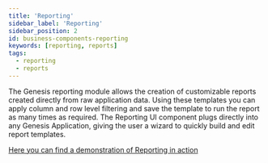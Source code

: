 ```yaml
---
title: 'Reporting'
sidebar_label: 'Reporting'
sidebar_position: 2
id: business-components-reporting
keywords: [reporting, reports]
tags:
  - reporting
  - reports
---
```


The Genesis reporting module allows the creation of customizable reports created directly from raw application data. Using these templates you can apply column and row level filtering and save the template to run the report as many times as required. The Reporting UI component plugs directly into any Genesis Application, giving the user a wizard to quickly build and edit report templates.

[Here you can find a demonstration of Reporting in action](https://genesis.global/marketplace/reporting/)